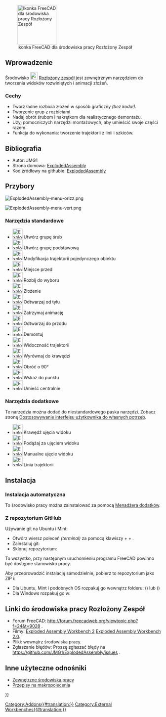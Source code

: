 <languages/>

[[File:ExplodedAssembly_workbench_icon.svg|thumb|128px|Ikonka FreeCAD dla środowiska pracy Rozłożony Zespół]]

{{TOCright}}

<span id="Introduction"></span>
==Wprowadzenie==

Środowisko [[File:ExplodedAssembly_workbench_icon.svg|24px]] [[ExplodedAssembly_Workbench/pl|Rozłożony zespół]] jest zewnętrznym narzędziem do tworzenia widoków rozwiniętych i animacji złożeń.

<span id="Features"></span>
===Cechy===

* Twórz ładne rozbicia złożeń w sposób graficzny ''(bez kodu!)''.
* Tworzenie grup z rozbiciami.
* Nadaj obrót śrubom i nakrętkom dla realistycznego demontażu.
* Użyj pomocniczych narzędzi montażowych, aby umieścić swoje części razem.
* Funkcja do wykonania: tworzenie trajektorii z linii i szkiców.

<span id="References"></span>
==Bibliografia==

* Autor: JMG1
* Strona domowa: [https://github.com/JMG1/ExplodedAssembly ExplodedAssembly]
* Kod źródłowy na githubie: [https://github.com/JMG1/ExplodedAssembly ExplodedAssembly]

<span id="Tools"></span>
==Przybory==

[[Image:ExplodedAssembly-menu-orizz.png]]
{{Caption|Pasek narzędzi}}

[[Image:ExplodedAssembly-menu-vert.png]]
{{Caption|Menu}}

<span id="Standard_tools"></span>
===Narzędzia standardowe===

* [[Image:ExplodedAssembly_CreateBoltGroup.png|32px]] Utwórz grupę śrub
* [[Image:ExplodedAssembly_CreateSimpleGroup.png|32px]] Utwórz grupę podstawową
* [[Image:ExplodedAssembly_ModifyIndividualObjectTrajectory.png|32px]] Modyfikacja trajektorii pojedynczego obiektu
* [[Image:ExplodedAssembly_PlaceBefore.png|32px]] Miejsce przed
* [[Image:ExplodedAssembly_ExplodeToSelection.png|32px]] Rozbij do wyboru
* [[Image:ExplodedAssembly_Assemble.png|32px]] Złożenie
* [[Image:ExplodedAssembly_PlayBackwards.png|32px]] Odtwarzaj od tyłu
* [[Image:ExplodedAssembly_StopAnimation.png|32px]] Zatrzymaj animację
* [[Image:ExplodedAssembly_PlayForward.png|32px]] Odtwarzaj do przodu
* [[Image:ExplodedAssembly_Disassemble.png|32px]] Demontuj
* [[Image:ExplodedAssembly_TrajectoryVisibility.png|32px]] Widoczność trajektorii
* [[Image:ExplodedAssembly_AlignToEdge.png|32px]] Wyrównaj do krawędzi
* [[Image:ExplodedAssembly_Rotate90.png|32px]] Obróć o 90°
* [[Image:ExplodedAssembly_PoinToPoint.png|32px]] Wskaż do punktu
* [[Image:ExplodedAssembly_PlaceConcentrically.png|32px]] Umieść centralnie

<span id="Additional_tools"></span>
===Narzędzia dodatkowe===

Te narzędzia można dodać do niestandardowego paska narzędzi. Zobacz stronę [[Interface_Customization/pl|Dostosowywanie interfejsu użytkownika do własnych potrzeb]].

* [[Image:ExplodedAssembly_AnimationCameraEdge.png|32px]] Krawędź ujęcia widoku
* [[Image:ExplodedAssembly_AnimationCameraFollow.png|32px]] Podążaj za ujęciem widoku
* [[Image:ExplodedAssembly_AnimationCameraManual.png|32px]] Manualne ujęcie widoku
* [[Image:ExplodedAssembly_WireTrajectory.png|32px]] Linia trajektorii

<span id="Installation"></span>
==Instalacja==

<span id="Automatic_installation"></span>
===Instalacja automatyczna===

To środowisko pracy można zainstalować za pomocą [[Std_AddonMgr/pl|Menadżera dodatków]].

<span id="From_GitHub"></span>
===Z repozytorium GitHub===

Używanie git na Ubuntu i Mint:
* Otwórz wiersz poleceń ''(terminal)'' za pomocą klawiszy {{KEY|Ctrl}} + {{KEY|Alt}} + {{KEY|t}}.
* Zainstaluj git: {{Incode|sudo apt-get install git}}
* Sklonuj repozytorium: {{Incode|<nowiki>git clone https://github.com/JMG1/ExplodedAssembly ~/.FreeCAD/Mod/ExplodedAssembly</nowiki>}}

To wszystko, przy następnym uruchomieniu programu FreeCAD powinno być dostępne stanowisko pracy.

Aby przeprowadzić instalację samodzielnie, pobierz to repozytorium jako ZIP i:
* Dla Ubuntu, Mint i podobnych OS rozpakuj go wewnątrz folderu: {{FileName|/home/username/.local/share/FreeCAD/Mod}} ({{VersionPlus|0.20}}) lub {{FileName|/home/username/.FreeCAD/Mod}} ({{VersionMinus/pl|0.19}})
* Dla Windows rozpakuj go w: {{FileName|C:\Users\twoja_nazwa_użytkownika\AppData\Roaming\FreeCAD\Mod}}

<span id="Links_to_ExplodedAssembly_Workbench"></span>
==Linki do środowiska pracy Rozłożony Zespół==

* Forum FreeCAD: http://forum.freecadweb.org/viewtopic.php?f=24&t=9028 .
* Filmy: [https://www.youtube.com/watch?v=lzYR7I2h7KQ Exploded Assembly Workbench 2] [https://www.youtube.com/watch?v=t72qdG772Q8&feature=youtu.be Exploded Assembly Workbench 2.0].
* Pliki: wewnątrz środowiska pracy.
* Zgłaszanie błędów: Proszę zgłaszać błędy na https://github.com/JMG1/ExplodedAssembly/issues .

<span id="Other_useful_links"></span>
==Inne użyteczne odnośniki==

* [[External_workbenches/pl|Zewnętrzne środowiska pracy]]
* [[Macros_recipes/pl|Przepisy na makropolecenia]]


{{Userdocnavi{{#translation:}}}}
[[Category:Addons{{#translation:}}]]
[[Category:External Workbenches{{#translation:}}]]